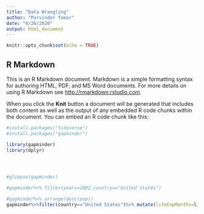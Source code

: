 ```yaml
---
title: "Data Wrangling"
author: "Parvinder Tomar"
date: "6/26/2020"
output: html_document
---
```


```r
knitr::opts_chunk$set(echo = TRUE)
```

## R Markdown

This is an R Markdown document. Markdown is a simple formatting syntax for authoring HTML, PDF, and MS Word documents. For more details on using R Markdown see <http://rmarkdown.rstudio.com>.

When you click the **Knit** button a document will be generated that includes both content as well as the output of any embedded R code chunks within the document. You can embed an R code chunk like this:

```r
#install.packages("tidyverse")
#install.packages("gapminder")

library(gapminder)
library(dplyr)




#glimpse(gapminder)

#gapminder%>% filter(year==2002,country=="United States")

#gapminder%>% arrange(desc(pop))
gapminder%>%filter(country=="United States")%>% mutate(lifeExpMonths=lifeExp*12)%>%arrange(desc(lifeExp))



```



